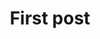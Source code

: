 ---
title: 'First post'
description: 'Lorem ipsum dolor sit amet'
pubDate: 'Jul 08 2022'
heroImage: '/public/blog/marketing4.0-v.webp'
category: 'Tecnologia'
tags: ['PC']
---